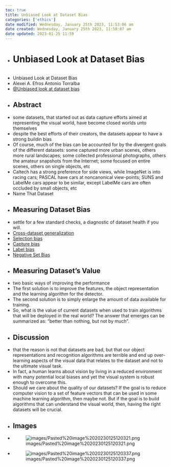 ```yaml
---
toc: true
title: Unbiased Look at Dataset Bias
categories: ['ethics']
date modified: Wednesday, January 25th 2023, 11:53:06 am
date created: Wednesday, January 25th 2023, 11:50:07 am
date updated: 2023-01-25 11:59
---
```


- # Unbiased Look at Dataset Bias
  
  ```toc
  ```
- Unbiased Look at Dataset Bias
- Alexei A. Efros Antonio Torralba
- [@Unbiased look at dataset bias](@Unbiased look at dataset bias.qmd)
- ## Abstract
- some datasets, that started out as data capture efforts aimed at representing the visual world, have become closed worlds unto themselves
- despite the best efforts of their creators, the datasets appear to have a strong buildin bias
- Of course, much of the bias can be accounted for by the divergent goals of the different datasets: some captured more urban scenes, others more rural landscapes; some collected professional photographs, others the amateur snapshots from the Internet; some focused on entire scenes, others on single objects, etc
- Caltech has a strong preference for side views, while ImageNet is into racing cars; PASCAL have cars at noncanonical view-points; SUNS and LabelMe cars appear to be similar, except LabelMe cars are often occluded by small objects, etc
- Name That Dataset
- ## Measuring Dataset Bias
- settle for a few standard checks, a diagnostic of dataset health if you will.
- [Cross-dataset generalization](Cross-dataset generalization.qmd)
- [Selection bias](Selection bias.qmd)
- [Capture bias](Capture bias.qmd)
- [Label bias](Label bias.qmd)
- [Negative Set Bias](Negative Set Bias.qmd)
- ## Measuring Dataset's Value
- two basic ways of improving the performance
- The first solution is to improve the features, the object representation and the learning algorithm for the detector.
- The second solution is to simply enlarge the amount of data available for training.
- So, what is the value of current datasets when used to train algorithms that will be deployed in the real world? The answer that emerges can be summarized as: "better than nothing, but not by much".
- ## Discussion
- that the reason is not that datasets are bad, but that our object representations and recognition algorithms are terrible and end up over-learning aspects of the visual data that relates to the dataset and not to the ultimate visual task.
- In fact, a human learns about vision by living in a reduced environment with many potential local biases and yet the visual system is robust enough to overcome this.
- Should we care about the quality of our datasets? If the goal is to reduce computer vision to a set of feature vectors that can be used in some machine learning algorithm, then maybe not. But if the goal is to build algorithms that can understand the visual world, then, having the right datasets will be crucial.
- ## Images
- ![images/Pasted%20image%2020230125120321.png](images/Pasted%20image%2020230125120321.png)
- ![images/Pasted%20image%2020230125120337.png](images/Pasted%20image%2020230125120337.png)

